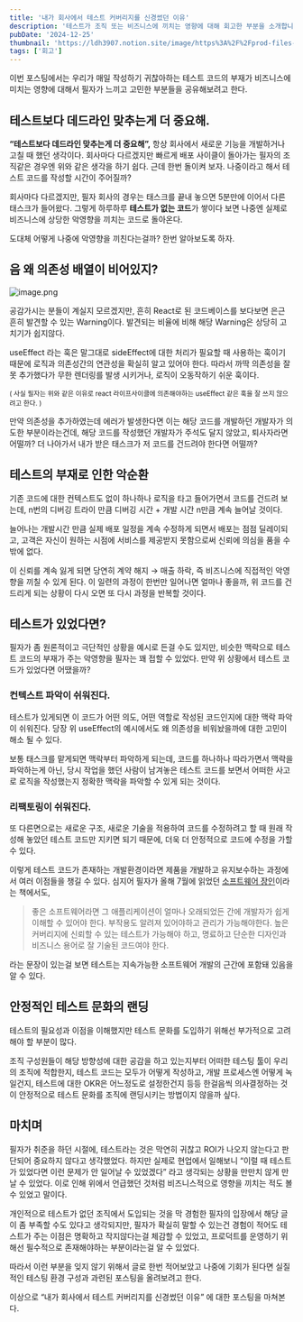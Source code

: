 ```yaml
---
title: '내가 회사에서 테스트 커버리지를 신경썼던 이유'
description: '테스트가 조직 또는 비즈니스에 끼치는 영향에 대해 회고한 부분을 소개합니다.'
pubDate: '2024-12-25'
thumbnail: 'https://ldh3907.notion.site/image/https%3A%2F%2Fprod-files-secure.s3.us-west-2.amazonaws.com%2F939ae0c1-dc3a-4837-86c6-03a773a3f735%2Fa5ad51f5-5a27-413f-8ea5-64fc469e33c8%2Fimage.png?table=block&id=15ad65bd-659e-80db-9d2e-eafe57268d95&spaceId=939ae0c1-dc3a-4837-86c6-03a773a3f735&width=1420&userId=&cache=v2'
tags: ['회고']
---
```


이번 포스팅에서는 우리가 매일 작성하기 귀찮아하는 테스트 코드의 부재가 비즈니스에 미치는 영향에 대해서 필자가 느끼고 고민한 부분들을 공유해보려고 한다.

## 테스트보다 데드라인 맞추는게 더 중요해.

**“테스트보다 데드라인 맞추는게 더 중요해”,** 항상 회사에서 새로운 기능을 개발하거나 고칠 때 했던 생각이다. 회사마다 다르겠지만 빠르게 배포 사이클이 돌아가는 필자의 조직같은 경우엔 위와 같은 생각을 하기 쉽다. 근데 한번 돌이켜 보자. 나중이라고 해서 테스트 코드를 작성할 시간이 주어질까?

회사마다 다르겠지만, 필자 회사의 경우는 태스크를 끝내 놓으면 5분만에 이어서 다른 태스크가 들어왔다. 그렇게 하루하루 **테스트가 없는 코드**가 쌓이다 보면 나중엔 실제로 비즈니스에 상당한 악영향을 끼치는 코드로 돌아온다.

도대체 어떻게 나중에 악영향을 끼친다는걸까? 한번 알아보도록 하자.

## 음 왜 의존성 배열이 비어있지?

![image.png](https://ldh3907.notion.site/image/https%3A%2F%2Fprod-files-secure.s3.us-west-2.amazonaws.com%2F939ae0c1-dc3a-4837-86c6-03a773a3f735%2Ff33de25b-bc16-42ce-9c62-78dff143ed21%2Fimage.png?table=block&id=15dd65bd-659e-80e5-b1dc-e9ef5d93eadd&spaceId=939ae0c1-dc3a-4837-86c6-03a773a3f735&width=1420&userId=&cache=v2)

공감가시는 분들이 계실지 모르겠지만, 흔히 React로 된 코드베이스를 보다보면 은근 흔히 발견할 수 있는 Warning이다. 발견되는 비율에 비해 해당 Warning은 상당히 고치기가 쉽지않다.

useEffect 라는 훅은 말그대로 sideEffect에 대한 처리가 필요할 때 사용하는 훅이기 때문에 로직과 의존성간의 연관성을 확실히 알고 있어야 한다. 따라서 까딱 의존성을 잘못 추가했다가 무한 렌더링를 발생 시키거나, 로직이 오동작하기 쉬운 훅이다.

<small>
  ( 사실 필자는 위와 같은 이유로 react 라이프사이클에 의존해야하는 useEffect 같은 훅을 잘 쓰지
  않으려고 한다. )
</small>

만약 의존성을 추가하였는데 에러가 발생한다면 이는 해당 코드를 개발하던 개발자가 의도한 부분이라는건데, 해당 코드를 작성했던 개발자가 주석도 달지 않았고, 퇴사자라면 어떨까? 더 나아가서 내가 받은 태스크가 저 코드를 건드려야 한다면 어떨까?

## 테스트의 부재로 인한 악순환

기존 코드에 대한 컨텍스트도 없이 하나하나 로직을 타고 들어가면서 코드를 건드려 보는데, n번의 디버깅 트라이 만큼 디버깅 시간 + 개발 시간 n만큼 계속 늘어날 것이다.

늘어나는 개발시간 만큼 실제 배포 일정을 계속 수정하게 되면서 배포는 점점 딜레이되고, 고객은 자신이 원하는 시점에 서비스를 제공받지 못함으로써 신뢰에 의심을 품을 수 밖에 없다.

이 신뢰를 계속 잃게 되면 당연히 계약 해지 → 매출 하락, 즉 비즈니스에 직접적인 악영향을 끼칠 수 있게 된다. 이 일련의 과정이 한번만 일어나면 얼마나 좋을까, 위 코드를 건드리게 되는 상황이 다시 오면 또 다시 과정을 반복할 것이다.

## 테스트가 있었다면?

필자가 좀 원론적이고 극단적인 상황을 예시로 든걸 수도 있지만, 비슷한 맥락으로 테스트 코드의 부재가 주는 악영향을 필자는 꽤 접할 수 있었다. 만약 위 상황에서 테스트 코드가 있었다면 어땠을까?

### 컨텍스트 파악이 쉬워진다.

테스트가 있게되면 이 코드가 어떤 의도, 어떤 역할로 작성된 코드인지에 대한 맥락 파악이 쉬워진다. 당장 위 useEffect의 예시에서도 왜 의존성을 비워놨을까에 대한 고민이 해소 될 수 있다.

보통 태스크를 맡게되면 맥락부터 파악하게 되는데, 코드를 하나하나 따라가면서 맥락을 파악하는게 아닌, 당시 작업을 했던 사람이 남겨놓은 테스트 코드를 보면서 어떠한 사고로 로직을 작성했는지 정확한 맥락을 파악할 수 있게 되는 것이다.

### 리팩토링이 쉬워진다.

또 다른면으로는 새로운 구조, 새로운 기술을 적용하여 코드를 수정하려고 할 때 원래 작성해 놓았던 테스트 코드만 지키면 되기 때문에, 더욱 더 안정적으로 코드에 수정을 가할 수 있다.

이렇게 테스트 코드가 존재하는 개발환경이라면 제품을 개발하고 유지보수하는 과정에서 여러 이점들을 챙길 수 있다. 심지어 필자가 올해 7월에 읽었던 [소프트웨어 장인](https://www.yes24.com/product/goods/20461940)이라는 책에서도,

> 좋은 소프트웨어라면 그 애플리케이션이 얼마나 오래되었든 간에 개발자가 쉽게 이해할 수 있어야 한다. 부작용도 알려져 있어야하고 관리가 가능해야한다. 높은 커버리지에 신뢰할 수 있는 테스트가 가능해야 하고, 명료하고 단순한 디자인과 비즈니스 용어로 잘 기술된 코드여야 한다.

라는 문장이 있는걸 보면 테스트는 지속가능한 소프트웨어 개발의 근간에 포함돼 있음을 알 수 있다.

## 안정적인 테스트 문화의 랜딩

테스트의 필요성과 이점을 이해했지만 테스트 문화를 도입하기 위해선 부가적으로 고려해야 할 부분이 많다.

조직 구성원들이 해당 방향성에 대한 공감을 하고 있는지부터 어떠한 테스팅 툴이 우리의 조직에 적합한지, 테스트 코드는 모두가 어떻게 작성하고, 개발 프로세스엔 어떻게 녹일건지, 테스트에 대한 OKR은 어느정도로 설정한건지 등등 한걸음씩 의사결정하는 것이 안정적으로 테스트 문화를 조직에 랜딩시키는 방법이지 않을까 싶다.

## 마치며

필자가 취준을 하던 시절에, 테스트라는 것은 막연히 귀찮고 ROI가 나오지 않는다고 판단되어 중요하지 않다고 생각했었다. 하지만 실제로 현업에서 일해보니 “이럴 때 테스트가 있었다면 이런 문제가 안 일어날 수 있었겠다” 라고 생각되는 상황을 만만치 않게 만날 수 있었다. 이로 인해 위에서 언급했던 것처럼 비즈니스적으로 영향을 끼치는 적도 볼 수 있었고 말이다.

개인적으로 테스트가 없던 조직에서 도입되는 것을 막 경험한 필자의 입장에서 해당 글이 좀 부족할 수도 있다고 생각되지만, 필자가 확실히 말할 수 있는건 경험이 적어도 테스트가 주는 이점은 명확하고 작지않다는걸 체감할 수 있었고, 프로덕트를 운영하기 위해선 필수적으로 존재해야하는 부분이라는걸 알 수 있었다.

따라서 이런 부분을 잊지 않기 위해서 글로 한번 적어보았고 나중에 기회가 된다면 실질적인 테스팅 환경 구성과 과련된 포스팅을 올려보려고 한다.

이상으로 “내가 회사에서 테스트 커버리지를 신경썼던 이유” 에 대한 포스팅을 마쳐본다.
